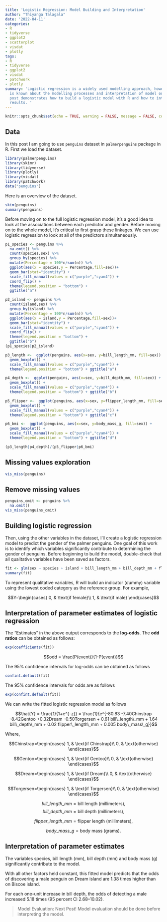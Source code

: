 ```yaml
---
title: 'Logistic Regression: Model Building and Interpretation'
author: "Thiyanga Talagala"
date: '2022-04-11'
categories:
- R
- tidyverse
- ggplot2
- scatterplot
- visdat
- plotly
tags:
- R
- tidyverse
- ggplot2
- visdat
- patchwork
- plotly
summary: 'Logistic regression is a widely used modelling approach, however little
  is known about the modelling processes and interpretation of model outputs. This
  post demonstrates how to build a logistic model with R and how to interpret the
  results. '
---
```


```r
knitr::opts_chunk$set(echo = TRUE, warning = FALSE, message = FALSE, comment = NA)
```

## Data

In this post I am going to use `penguins` dataset in `palmerpenguins` package in R. First we load the dataset.

```r
library(palmerpenguins)
library(skimr)
library(tidyverse)
library(plotly)
library(visdat)
library(patchwork)
data("penguins")

```

Here is an overview of the dataset.

```r
skim(penguins)
summary(penguins)
```


Before moving on to the full logistic regression model, it's a good idea to look at the associations between each predictor and gender. Before moving on to the whole model, It's critical to first grasp these linkages. We can use logistic regression to look at all of the predictors simultaneously.



```r
p1_species <- penguins %>% 
  na.omit() %>%
  count(species,sex) %>% 
  group_by(species) %>% 
  mutate(Percentage = 100*n/sum(n)) %>% 
  ggplot(aes(x = species,y = Percentage,fill=sex))+
  geom_bar(stat="identity") + 
  scale_fill_manual(values = c("purple","cyan4")) +
  coord_flip() +
  theme(legend.position = "bottom") +
  ggtitle("a") 

p2_island <- penguins %>% 
  count(island,sex) %>% 
  group_by(island) %>% 
  mutate(Percentage = 100*n/sum(n)) %>% 
  ggplot(aes(x = island,y = Percentage,fill=sex))+
  geom_bar(stat="identity") + 
  scale_fill_manual(values = c("purple","cyan4")) + 
  coord_flip() +
  theme(legend.position = "bottom") +
  ggtitle("b")
(p1_species|p2_island)

```


```r

p3_length <-  ggplot(penguins, aes(x=sex, y=bill_length_mm, fill=sex)) +
  geom_boxplot() + 
  scale_fill_manual(values = c("purple","cyan4")) + 
  theme(legend.position = "bottom") + ggtitle("a")

p4_depth <-  ggplot(penguins, aes(x=sex, y=bill_depth_mm, fill=sex)) +
  geom_boxplot() + 
  scale_fill_manual(values = c("purple","cyan4")) + 
  theme(legend.position = "bottom") + ggtitle("b")

p5_flipper <-  ggplot(penguins, aes(x=sex, y=flipper_length_mm, fill=sex)) +
  geom_boxplot() + 
  scale_fill_manual(values = c("purple","cyan4")) + 
  theme(legend.position = "bottom") + ggtitle("c")

p6_bmi <-  ggplot(penguins, aes(x=sex, y=body_mass_g, fill=sex)) +
  geom_boxplot() + 
  scale_fill_manual(values = c("purple","cyan4")) + 
  theme(legend.position = "bottom") + ggtitle("d")

(p3_length|p4_depth)/(p5_flipper|p6_bmi)
```




## Missing values exploration

```r
vis_miss(penguins)
```

## Remove missing values

```r
penguins_omit <- penguins %>%
  na.omit()
vis_miss(penguins_omit)
```

## Building logistic regression

Then, using the other variables in the dataset, I'll create a logistic regression model to predict the gender of the palmer penguins. One goal of this work is to identify which variables significantly contribute to determining the gender of penguins. Before beginning to build the model, double-check that all qualitative variables have been saved as factors.


```r
fit <- glm(sex ~ species + island + bill_length_mm + bill_depth_mm + flipper_length_mm + body_mass_g, data=penguins_omit, family="binomial")
summary(fit)
```

To represent qualitative variables, R will build an indicator (dummy) variable using the lowest coded category as the reference group. For example, 

$$Y=\begin{cases}
0, & \text{if female}\\
1, & \text{if male}
\end{cases}$$

## Interpretation of parameter estimates of logistic regression

The "Estimates" in the above output  corresponds to the **log-odds**. The **odd ratios** can be obtained as follows:

```r
exp(coefficients(fit))

```

$$odd = \frac{P(event)}{1-P(event)}$$

The 95\% confidence intervals for log-odds can be obtained as follows

```r
confint.default(fit)
```

The 95\% confidence intervals for odds are as follows

```r
exp(confint.default(fit))
```


We can write the fitted logistic regression model as follows

$$\hat{Y} = \frac{1}{1+e^{-z}} = \frac{1}{e^{-80.83 -7.40Chinstrap -8.42Gentoo +0.32Dream -0.50Torgersen + 0.61 bill\_length\_mm + 1.64 bill\_depth\_mm + 0.02 flipper\_length\_mm + 0.005 body\_mass\_g}}$$

Where,

$$Chinstrap=\begin{cases}
1, & \text{if Chinstrap}\\
0, & \text{otherwise}
\end{cases}$$

$$Gentoo=\begin{cases}
1, & \text{if Gentoo}\\
0, & \text{otherwise}
\end{cases}$$

$$Dream=\begin{cases}
1, & \text{if Dream}\\
0, & \text{otherwise}
\end{cases}$$


$$Torgersen=\begin{cases}
1, & \text{if Torgersen}\\
0, & \text{otherwise}
\end{cases}$$

$$bill\_length\_mm = \text{bill length (millimeters)},$$
$$bill\_depth\_mm = \text{bill depth (millimeters)},$$

$$flipper\_length\_mm = \text{flipper length (millimeters)},$$

$$body\_mass\_g = \text{body mass (grams)}.$$


## Interpretation of parameter estimates

The variables species, bill length (mm), bill depth (mm) and body mass (g) significantly contribute to the model.

With all other factors held constant, this fitted model predicts that the odds of discovering a male penguin on Dream island are 1.38 times higher than on Biscoe island.

For each one-unit increase in bill depth, the odds of detecting a male increased 5.18 times (95 percent CI 2.68–10.02). 


> Model Evaluation: Next Post! Model evaluation should be done before interpreting the model. 
